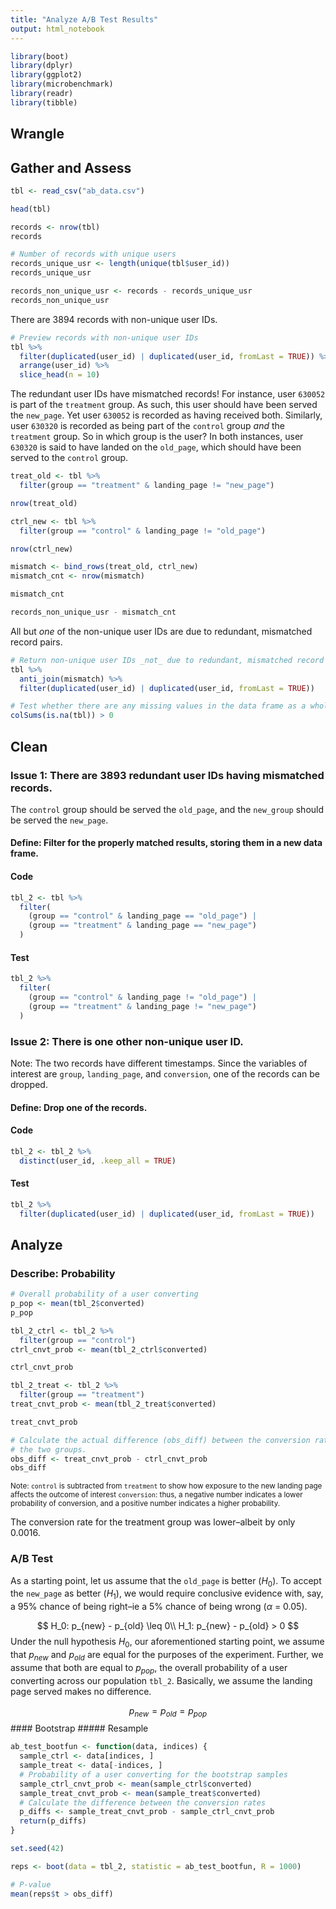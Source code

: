 ```yaml
---
title: "Analyze A/B Test Results"
output: html_notebook
---
```


```r
library(boot)
library(dplyr)
library(ggplot2)
library(microbenchmark)
library(readr)
library(tibble)
```

## Wrangle

## Gather and Assess

```r
tbl <- read_csv("ab_data.csv")
```

```r
head(tbl)
```

```r
records <- nrow(tbl)
records
```

```r
# Number of records with unique users
records_unique_usr <- length(unique(tbl$user_id))
records_unique_usr
```

```r
records_non_unique_usr <- records - records_unique_usr
records_non_unique_usr
```

There are 3894 records with non-unique user IDs.

```r
# Preview records with non-unique user IDs
tbl %>%
  filter(duplicated(user_id) | duplicated(user_id, fromLast = TRUE)) %>%
  arrange(user_id) %>%
  slice_head(n = 10)
```

The redundant user IDs have mismatched records! For instance, user `630052` is
part of the `treatment` group. As such, this user should have been served the
`new_page`. Yet user `630052` is recorded as having received both. Similarly,
user `630320` is recorded as being part of the `control` group _and_ the
`treatment` group. So in which group is the user? In both instances, user
`630320` is said to have landed on the `old_page`, which should have been served to the `control` group.

```r
treat_old <- tbl %>%
  filter(group == "treatment" & landing_page != "new_page")

nrow(treat_old)
```

```r
ctrl_new <- tbl %>%
  filter(group == "control" & landing_page != "old_page")

nrow(ctrl_new)
```

```r
mismatch <- bind_rows(treat_old, ctrl_new)
mismatch_cnt <- nrow(mismatch)

mismatch_cnt
```

```r
records_non_unique_usr - mismatch_cnt
```

All but _one_ of the non-unique user IDs are due to redundant, mismatched
record pairs.

```r
# Return non-unique user IDs _not_ due to redundant, mismatched record pairs.
tbl %>%
  anti_join(mismatch) %>%
  filter(duplicated(user_id) | duplicated(user_id, fromLast = TRUE))
```

```r
# Test whether there are any missing values in the data frame as a whole.
colSums(is.na(tbl)) > 0
```

## Clean

### Issue 1: There are 3893 redundant user IDs having mismatched records.

The `control` group should be served the `old_page`, and the `new_group` should
be served the `new_page`.

#### Define: Filter for the properly matched results, storing them in a new data frame.

#### Code

```r
tbl_2 <- tbl %>%
  filter(
    (group == "control" & landing_page == "old_page") |
    (group == "treatment" & landing_page == "new_page")
  )
```

#### Test

```r
tbl_2 %>%
  filter(
    (group == "control" & landing_page != "old_page") |
    (group == "treatment" & landing_page != "new_page")
  )
```

### Issue 2: There is one other non-unique user ID.

Note: The two records have different timestamps. Since the variables of
interest are `group`, `landing_page`, and `conversion`, one of the records can
be dropped.

#### Define: Drop one of the records.

#### Code

```r
tbl_2 <- tbl_2 %>%
  distinct(user_id, .keep_all = TRUE)
```

#### Test

```r
tbl_2 %>%
  filter(duplicated(user_id) | duplicated(user_id, fromLast = TRUE))
```

## Analyze

### Describe: Probability

```r
# Overall probability of a user converting
p_pop <- mean(tbl_2$converted)
p_pop
```

```r
tbl_2_ctrl <- tbl_2 %>%
  filter(group == "control")
ctrl_cnvt_prob <- mean(tbl_2_ctrl$converted)

ctrl_cnvt_prob
```

```r
tbl_2_treat <- tbl_2 %>%
  filter(group == "treatment")
treat_cnvt_prob <- mean(tbl_2_treat$converted)

treat_cnvt_prob
```

```r
# Calculate the actual difference (obs_diff) between the conversion rates for
# the two groups.
obs_diff <- treat_cnvt_prob - ctrl_cnvt_prob
obs_diff
```

<sup>Note: `control` is subtracted from `treatment` to show how exposure to the
new landing page affects the outcome of interest `conversion`: thus, a negative
number indicates a lower probability of conversion, and a positive number
indicates a higher probability.</sup>

The conversion rate for the treatment group was lower--albeit by only 0.0016.

### A/B Test

As a starting point, let us assume that the `old_page` is better ($H_0$). To
accept the `new_page` as better ($H_1$), we would require conclusive evidence
with, say, a 95% chance of being right--ie a 5% chance of being wrong ($α$ =
0.05).

$$
H_0: p_{new} - p_{old} \leq 0\\ H_1: p_{new} - p_{old} > 0
$$
Under the null hypothesis $H_0$, our aforementioned starting point, we assume
that $p_{new}$ and $p_{old}$ are equal for the purposes of the experiment.
Further, we assume that both are equal to $p_{pop}$, the overall probability of
a user converting across our population `tbl_2`. Basically, we assume the
landing page served makes no difference.

$$
p_{new} = p_{old} = p_{pop}
$$
#### Bootstrap
##### Resample

```r
ab_test_bootfun <- function(data, indices) {
  sample_ctrl <- data[indices, ]
  sample_treat <- data[-indices, ]
  # Probability of a user converting for the bootstrap samples
  sample_ctrl_cnvt_prob <- mean(sample_ctrl$converted)
  sample_treat_cnvt_prob <- mean(sample_treat$converted)
  # Calculate the difference between the conversion rates
  p_diffs <- sample_treat_cnvt_prob - sample_ctrl_cnvt_prob
  return(p_diffs)
}
```

```r
set.seed(42)
```

```r
reps <- boot(data = tbl_2, statistic = ab_test_bootfun, R = 1000)
```

```r
# P-value
mean(reps$t > obs_diff)
```